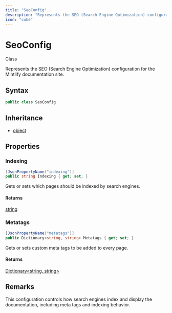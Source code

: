 ```yaml
---
title: "SeoConfig"
description: "Represents the SEO (Search Engine Optimization) configuration for the Mintlify documentation site."
icon: "cube"
---
```


# SeoConfig

<Badge variant="outline">Class</Badge>

Represents the SEO (Search Engine Optimization) configuration for the Mintlify documentation site.

## Syntax

```csharp
public class SeoConfig
```

## Inheritance

- [object](https://learn.microsoft.com/dotnet/api/system.object)

## Properties

### Indexing

```csharp
[JsonPropertyName("indexing")]
public string Indexing { get; set; }
```

Gets or sets which pages should be indexed by search engines.

#### Returns

[string](https://learn.microsoft.com/dotnet/api/system.string)

### Metatags

```csharp
[JsonPropertyName("metatags")]
public Dictionary<string, string> Metatags { get; set; }
```

Gets or sets custom meta tags to be added to every page.

#### Returns

[Dictionary&lt;string, string&gt;](https://learn.microsoft.com/dotnet/api/system.collections.generic.dictionary-2)


## Remarks

This configuration controls how search engines index and display the documentation,
including meta tags and indexing behavior.

